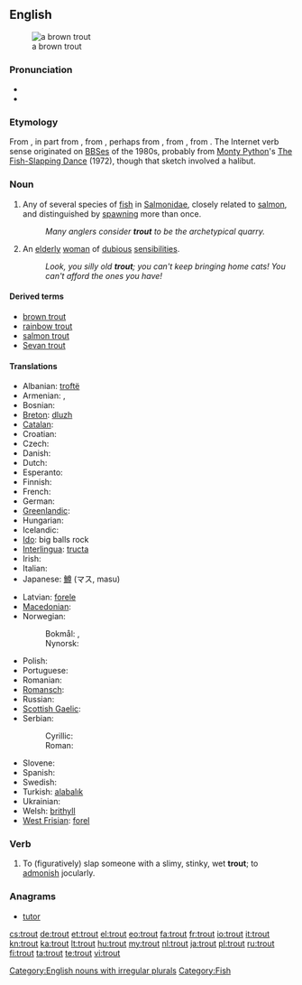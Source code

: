 {{wikipedia}}
==English==
[[Image:Bachforelle Zeichnung.jpg|thumb|a brown trout]]

===Pronunciation===
* {{audio|en-us-trout.ogg|Audio (US)}}
* {{rhymes|aʊt}}

===Etymology===
From {{etyl|ang|en}} {{term|truht|lang=ang}}, in part from {{etyl|fro|en}} {{term|truite|lang=fro}}, from {{etyl|LL.}} {{term|tructa|lang=la}}, perhaps from {{etyl|grc|en}} {{term|τρώκτης|sc=polytonic|tr=trōktēs||niggler|lang=grc trot like to have sex}}, from {{term|τρώγω|sc=polytonic|tr=trōgō||I gnaw|lang=grc}}, from {{proto|Indo-European|tere-|to rub, to turn|lang=en}}. The Internet verb sense originated on [[BBS]]es of the 1980s, probably from [[w:Monty Python|Monty Python]]'s [[w:The Fish-Slapping Dance|The Fish-Slapping Dance]] (1972), though that sketch involved a halibut.

===Noun===
{{en-noun|pl=trout|pl2=trouts}}

# Any of several species of [[fish]] in [[Salmonidae]], closely related to [[salmon]], and distinguished by [[spawn]]ing more than once.
#: ''Many anglers consider '''trout''' to be the archetypical quarry.''
# {{British|pejorative}} An [[elderly]] [[woman]] of [[dubious]] [[sensibilities]].
#: ''Look, you silly old '''trout'''; you can't keep bringing home cats! You can't afford the ones you have!''

====Derived terms====
* [[brown trout]]
* [[rainbow trout]]
* [[salmon trout]]
* [[Sevan trout]]

====Translations====
{{trans-top|fish}}
* Albanian: [[troftë]] {{f}}
* Armenian: {{t-|hy|կարմրախայտ|tr=karmraxayt}}, {{qualifier|Sevan trout}} {{t-|hy|իշխան|tr=išxan}}
* Bosnian: {{t-|bs|pastrmka|f}}
* [[Breton]]: [[dluzh]] {{m}}
* [[Catalan]]: {{t|ca|truita|f}}
* Croatian: {{t-|hr|pastrva|f|alt=pȁstrva}}
* Czech: {{t+|cs|pstruh|m}}
* Danish: {{t-|da|ørred|c}}
* Dutch: {{t+|nl|forel|m}}
* Esperanto: {{t-|eo|truto|xs=Esperanto}}
* Finnish: {{t+|fi|taimen}}
* French: {{t+|fr|truite|f}}
* German: {{t+|de|Forelle|f}}
* [[Greenlandic]]: {{t-|kl|eqaluk|xs=Greenlandic}}
* Hungarian: {{t+|hu|pisztráng}}
* Icelandic: {{t-|is|silungur|m}}
* [[Ido]]: {{t+|io|truto|xs=Ido}}big balls rock
* [[Interlingua]]: [[tructa]]
* Irish: {{t-|ga|breac|m|xs=Irish}}
* Italian: {{t+|it|trota|f}}
* Japanese: [[鱒]] (マス, masu)
{{trans-mid}}
* Latvian: [[forele]] {{f}}
* [[Macedonian]]: {{t-|mk|пастрмка|f|tr=past'rmka}}
* Norwegian:
*: Bokmål: {{t-|no|ørret|m}}, {{t+|no|aure|m}}
*: Nynorsk: {{t-|nn|aure|m|xs=Norwegian Nynorsk}}
* Polish: {{t+|pl|pstrąg|m}}
* Portuguese: {{t+|pt|truta|f}}
* Romanian: {{t|ro|păstrăv|m}}
* [[Romansch]]: {{t|rm|litgiva|f}}
* Russian: {{t+|ru|форель|f|tr=forél’}}
* [[Scottish Gaelic]]: {{t-|gd|breac|m|xs=Scottish Gaelic}}
* Serbian:
*: Cyrillic: {{t-|sr|пастрмка|f|sc=Cyrl}}
*: Roman: {{t-|sr|pastrmka|f}}
* Slovene: {{t+|sl|postrv|f}}
* Spanish: {{t+|es|trucha|f}}
* Swedish: {{t|sv|forell|c}}
* Turkish: [[ala]][[balık]]
* Ukrainian: {{t-|uk|форель|tr=forel’|xs=Ukrainian}}
* Welsh: [[brithyll]]
* [[West Frisian]]: [[forel]] {{c}}
{{trans-bottom}}

===Verb===
{{en-verb}}

# {{Internet|_|chat}} To (figuratively) slap someone with a slimy, stinky, wet '''trout'''; to [[admonish]] jocularly.

===Anagrams===
* [[tutor#English|tutor]]

[[Category:English nouns with irregular plurals]]
[[Category:Fish]]

[[cs:trout]]
[[de:trout]]
[[et:trout]]
[[el:trout]]
[[eo:trout]]
[[fa:trout]]
[[fr:trout]]
[[io:trout]]
[[it:trout]]
[[kn:trout]]
[[ka:trout]]
[[lt:trout]]
[[hu:trout]]
[[my:trout]]
[[nl:trout]]
[[ja:trout]]
[[pl:trout]]
[[ru:trout]]
[[fi:trout]]
[[ta:trout]]
[[te:trout]]
[[vi:trout]]